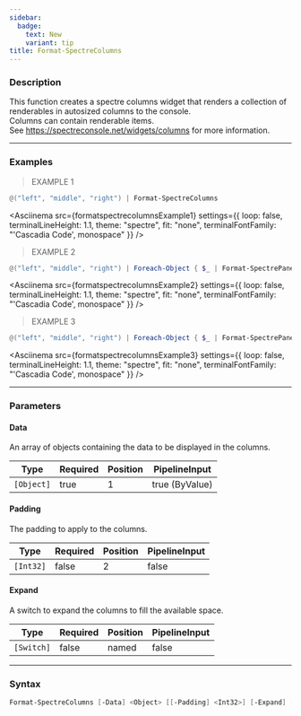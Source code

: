 ```yaml
---
sidebar:
  badge:
    text: New
    variant: tip
title: Format-SpectreColumns
---
```









### Description

This function creates a spectre columns widget that renders a collection of renderables in autosized columns to the console.  
Columns can contain renderable items.  
See https://spectreconsole.net/widgets/columns for more information.



---


### Examples
> EXAMPLE 1

```powershell
@("left", "middle", "right") | Format-SpectreColumns
```
<Asciinema
    src={formatspectrecolumnsExample1}
    settings={{
        loop: false,
        terminalLineHeight: 1.1,
        theme: "spectre",
        fit: "none",
        terminalFontFamily: "'Cascadia Code', monospace"
    }}
/>
> EXAMPLE 2

```powershell
@("left", "middle", "right") | Foreach-Object { $_ | Format-SpectrePanel -Expand } | Format-SpectreColumns
```
<Asciinema
    src={formatspectrecolumnsExample2}
    settings={{
        loop: false,
        terminalLineHeight: 1.1,
        theme: "spectre",
        fit: "none",
        terminalFontFamily: "'Cascadia Code', monospace"
    }}
/>
> EXAMPLE 3

```powershell
@("left", "middle", "right") | Foreach-Object { $_ | Format-SpectrePanel -Expand } | Format-SpectreColumns -Expand
```
<Asciinema
    src={formatspectrecolumnsExample3}
    settings={{
        loop: false,
        terminalLineHeight: 1.1,
        theme: "spectre",
        fit: "none",
        terminalFontFamily: "'Cascadia Code', monospace"
    }}
/>


---


### Parameters
#### **Data**

An array of objects containing the data to be displayed in the columns.






|Type      |Required|Position|PipelineInput |
|----------|--------|--------|--------------|
|`[Object]`|true    |1       |true (ByValue)|



#### **Padding**

The padding to apply to the columns.






|Type     |Required|Position|PipelineInput|
|---------|--------|--------|-------------|
|`[Int32]`|false   |2       |false        |



#### **Expand**

A switch to expand the columns to fill the available space.






|Type      |Required|Position|PipelineInput|
|----------|--------|--------|-------------|
|`[Switch]`|false   |named   |false        |





---


### Syntax
```powershell
Format-SpectreColumns [-Data] <Object> [[-Padding] <Int32>] [-Expand] [<CommonParameters>]
```
